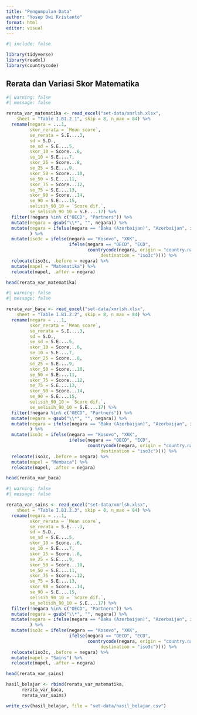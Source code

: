 ```yaml
---
title: "Pengumpulan Data"
author: "Yosep Dwi Kristanto"
format: html
editor: visual
---
```


```r
#| include: false

library(tidyverse)
library(readxl)
library(countrycode)

```

## Rerata dan Variasi Skor Matematika

```r
#| warning: false
#| message: false

rerata_var_matematika <- read_excel("set-data/xmrlsh.xlsx", 
    sheet = "Table I.B1.2.1", skip = 8, n_max = 84) %>% 
  rename(negara = ...1,
         skor_rerata = `Mean score`,
         se_rerata = S.E....3,
         sd = S.D.,
         se_sd = S.E....5,
         skor_10 = Score...6,
         se_10 = S.E....7,
         skor_25 = Score...8,
         se_25 = S.E....9,
         skor_50 = Score...10,
         se_50 = S.E....11,
         skor_75 = Score...12,
         se_75 = S.E....13,
         skor_90 = Score...14,
         se_90 = S.E....15,
         selisih_90_10 = `Score dif.`,
         se_selisih_90_10 = S.E....17) %>% 
  filter(!negara %in% c("OECD", "Partners")) %>% 
  mutate(negara = gsub("\\*", "", negara)) %>% 
  mutate(negara = ifelse(negara == "Baku (Azerbaijan)", "Azerbaijan", ifelse(negara == "Ukrainian regions (18 of 27)", "Ukraine", ifelse(negara == "Macao (China)", "Macau", ifelse(negara == "Hong Kong (China)", "Hong Kong", ifelse(negara == "OECD average", "OECD", negara)))))
         ) %>% 
  mutate(iso3c = ifelse(negara == "Kosovo", "XKK",
                        ifelse(negara == "OECD", "ECD",
                               countrycode(negara, origin = "country.name",
                                    destination = "iso3c")))) %>% 
  relocate(iso3c, .before = negara) %>% 
  mutate(mapel = "Matematika") %>% 
  relocate(mapel, .after = negara)

head(rerata_var_matematika)

```

```r
#| warning: false
#| message: false

rerata_var_baca <- read_excel("set-data/xmrlsh.xlsx", 
    sheet = "Table I.B1.2.2", skip = 8, n_max = 84) %>% 
  rename(negara = ...1,
         skor_rerata = `Mean score`,
         se_rerata = S.E....3,
         sd = S.D.,
         se_sd = S.E....5,
         skor_10 = Score...6,
         se_10 = S.E....7,
         skor_25 = Score...8,
         se_25 = S.E....9,
         skor_50 = Score...10,
         se_50 = S.E....11,
         skor_75 = Score...12,
         se_75 = S.E....13,
         skor_90 = Score...14,
         se_90 = S.E....15,
         selisih_90_10 = `Score dif.`,
         se_selisih_90_10 = S.E....17) %>% 
  filter(!negara %in% c("OECD", "Partners")) %>% 
  mutate(negara = gsub("\\*", "", negara)) %>% 
  mutate(negara = ifelse(negara == "Baku (Azerbaijan)", "Azerbaijan", ifelse(negara == "Ukrainian regions (18 of 27)", "Ukraine", ifelse(negara == "Macao (China)", "Macau", ifelse(negara == "Hong Kong (China)", "Hong Kong", ifelse(negara == "OECD average", "OECD", negara)))))
         ) %>% 
  mutate(iso3c = ifelse(negara == "Kosovo", "XKK",
                        ifelse(negara == "OECD", "ECD",
                               countrycode(negara, origin = "country.name",
                                    destination = "iso3c")))) %>% 
  relocate(iso3c, .before = negara) %>% 
  mutate(mapel = "Membaca") %>% 
  relocate(mapel, .after = negara)

head(rerata_var_baca)

```

```r
#| warning: false
#| message: false

rerata_var_sains <- read_excel("set-data/xmrlsh.xlsx", 
    sheet = "Table I.B1.2.3", skip = 8, n_max = 84) %>% 
  rename(negara = ...1,
         skor_rerata = `Mean score`,
         se_rerata = S.E....3,
         sd = S.D.,
         se_sd = S.E....5,
         skor_10 = Score...6,
         se_10 = S.E....7,
         skor_25 = Score...8,
         se_25 = S.E....9,
         skor_50 = Score...10,
         se_50 = S.E....11,
         skor_75 = Score...12,
         se_75 = S.E....13,
         skor_90 = Score...14,
         se_90 = S.E....15,
         selisih_90_10 = `Score dif.`,
         se_selisih_90_10 = S.E....17) %>% 
  filter(!negara %in% c("OECD", "Partners")) %>% 
  mutate(negara = gsub("\\*", "", negara)) %>% 
  mutate(negara = ifelse(negara == "Baku (Azerbaijan)", "Azerbaijan", ifelse(negara == "Ukrainian regions (18 of 27)", "Ukraine", ifelse(negara == "Macao (China)", "Macau", ifelse(negara == "Hong Kong (China)", "Hong Kong", ifelse(negara == "OECD average", "OECD", negara)))))
         ) %>% 
  mutate(iso3c = ifelse(negara == "Kosovo", "XKK",
                        ifelse(negara == "OECD", "ECD",
                               countrycode(negara, origin = "country.name",
                                    destination = "iso3c")))) %>% 
  relocate(iso3c, .before = negara) %>% 
  mutate(mapel = "Sains") %>% 
  relocate(mapel, .after = negara)

head(rerata_var_sains)

```

```r
hasil_belajar <- rbind(rerata_var_matematika,
      rerata_var_baca,
      rerata_var_sains)

write_csv(hasil_belajar, file = "set-data/hasil_belajar.csv")
```
